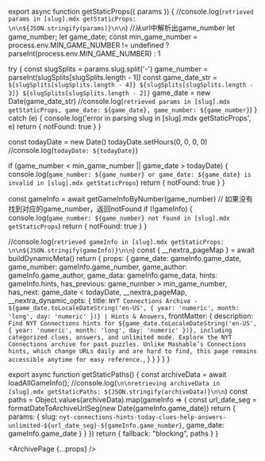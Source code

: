 
export async function getStaticProps({ params }) {
  //console.log(`retrieved params in [slug].mdx getStaticProps: \n\n${JSON.stringify(params)}\n\n`)
  //从url中解析出game_number
  let game_number;
  let game_date;
  const min_game_number = process.env.MIN_GAME_NUMBER != undefined ? parseInt(process.env.MIN_GAME_NUMBER) : 1

  try {
    const slugSplits = params.slug.split('-')
    game_number = parseInt(slugSplits[slugSplits.length - 1])
    const game_date_str = `${slugSplits[slugSplits.length - 4]} ${slugSplits[slugSplits.length - 3]} ${slugSplits[slugSplits.length - 2]}`
    game_date = new Date(game_date_str)
    //console.log(`retrieved params in [slug].mdx getStaticProps, game_date: ${game_date}, game_number: ${game_number}`)
  } catch (e) {
    console.log('error in parsing slug in [slug].mdx getStaticProps', e)
    return {
      notFound: true
    }
  }

  const todayDate = new Date()
  todayDate.setHours(0, 0, 0, 0)
  //console.log(`todayDate: ${todayDate}`)

  if (game_number < min_game_number || game_date > todayDate) {
    console.log(`game_number: ${game_number} or game_date: ${game_date} is invalid in [slug].mdx getStaticProps`)
    return {
      notFound: true
    }
  }

  const gameInfo = await getGameInfoByNumber(game_number)
  // 如果没有找到对应的game_number，返回notFound
  if (!gameInfo) {
    console.log(`game_number: ${game_number} not found in [slug].mdx getStaticProps`)
    return {
      notFound: true
    }
  }

  //console.log(`retrieved gameInfo in [slug].mdx getStaticProps: \n\n${JSON.stringify(gameInfo)}\n\n`)
  const { __nextra_pageMap } = await buildDynamicMeta()
  return {
    props: {
      game_date: gameInfo.game_date,
      game_number: gameInfo.game_number,
      game_author: gameInfo.game_author,
      game_data: gameInfo.game_data,
      hints: gameInfo.hints,
      has_previous: game_number > min_game_number,
      has_next: game_date < todayDate,
      __nextra_pageMap,
      __nextra_dynamic_opts: {
        title: `NYT Connections Archive - ${game_date.toLocaleDateString('en-US', { year: 'numeric', month: 'long', day: 'numeric' })} | Hints & Answers`,
        frontMatter: {
          description: `Find NYT Connections hints for ${game_date.toLocaleDateString('en-US', { year: 'numeric', month: 'long', day: 'numeric' })}, including categorized clues, answers, and unlimited mode. Explore the NYT Connections archive for past puzzles. Unlike Mashable’s Connections hints, which change URLs daily and are hard to find, this page remains accessible anytime for easy reference.`,
        }
      }
    }
  }
}

export async function getStaticPaths() {
  const archiveData = await loadAllGameInfo();
  //console.log(`\n\nretrieving archiveData in [slug].mdx getStaticPaths: ${JSON.stringify(archiveData)}\n\n`)
  const paths = Object.values(archiveData).map(gameInfo => {
    const url_date_seg = formatDateToArchiveUrlSeg(new Date(gameInfo.game_date))
    return {
      params: {
        slug: `nyt-connections-hints-today-clues-help-answers-unlimited-${url_date_seg}-${gameInfo.game_number}`,
        game_date: gameInfo.game_date
      }
    }
  })
  return {
    fallback: "blocking",
    paths
  }
}


<ArchivePage {...props} />
